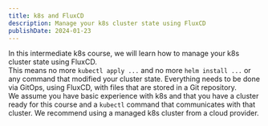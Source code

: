 ```yaml
---
title: k8s and FluxCD
description: Manage your k8s cluster state using FluxCD
publishDate: 2024-01-23
---
```


In this intermediate k8s course, we will learn how to manage your k8s cluster state using FluxCD.  
This means no more `kubectl apply ...` and no more `helm install ...` or any command that modified your cluster state.
Everything needs to be done via GitOps, using FluxCD, with files that are stored in a Git repository.  
We assume you have basic experience with k8s and that you have a cluster ready for this course and a `kubectl` command that communicates with that cluster. We recommend using a managed k8s cluster from a cloud provider.  



